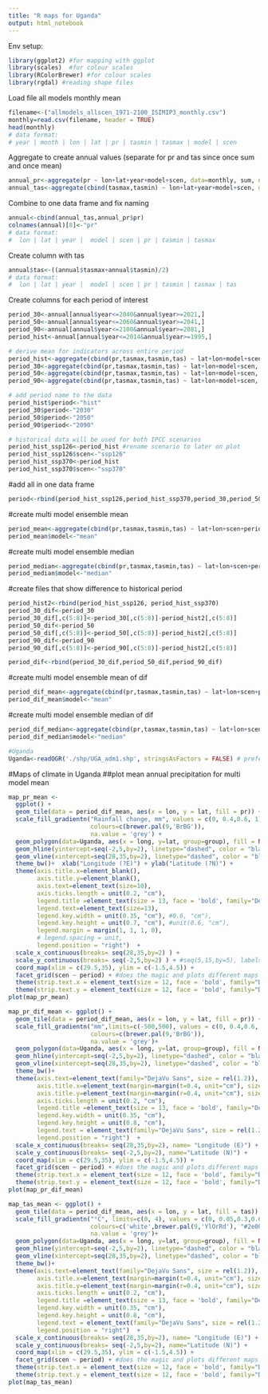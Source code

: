 ```yaml
---
title: "R maps for Uganda"
output: html_notebook
---
```


Env setup:

```r
library(ggplot2) #for mapping with ggplot
library(scales)  #for colour scales
library(RColorBrewer) #for colour scales
library(rgdal) #reading shape files
```

Load file all models monthly mean
```r
filename<-("allmodels_allscen_1971-2100_ISIMIP3_monthly.csv")
monthly=read.csv(filename, header = TRUE)
head(monthly)
# data format:
# year | month | lon | lat | pr | tasmin | tasmax | model | scen
```

Aggregate to create annual values (separate for pr and tas since once sum and once mean)
```r
annual_pr<-aggregate(pr ~ lon+lat+year+model+scen, data=monthly, sum, na.rm=TRUE)
annual_tas<-aggregate(cbind(tasmax,tasmin) ~ lon+lat+year+model+scen, data=monthly, mean, na.rm=TRUE)
```


Combine to one data frame and fix naming
```r
annual<-cbind(annual_tas,annual_pr$pr)
colnames(annual)[8]<-"pr"
# data format:
#  lon | lat | year |  model | scen | pr | tasmin | tasmax
```


Create column with tas
```r
annual$tas<-((annual$tasmax+annual$tasmin)/2)
# data format:
#  lon | lat | year |  model | scen | pr | tasmin | tasmax | tas
```


Create columns for each period of interest
```r
period_30<-annual[annual$year<=2040&annual$year>=2021,]
period_50<-annual[annual$year<=2060&annual$year>=2041,]
period_90<-annual[annual$year<=2100&annual$year>=2081,]
period_hist<-annual[annual$year<=2014&annual$year>=1995,]
```


```r
# derive mean for indicators across entire period
period_hist<-aggregate(cbind(pr,tasmax,tasmin,tas) ~ lat+lon+model+scen, data=period_hist, mean, na.rm=TRUE)
period_30<-aggregate(cbind(pr,tasmax,tasmin,tas) ~ lat+lon+model+scen, data=period_30, mean, na.rm=TRUE)
period_50<-aggregate(cbind(pr,tasmax,tasmin,tas) ~ lat+lon+model+scen, data=period_50, mean, na.rm=TRUE)
period_90<-aggregate(cbind(pr,tasmax,tasmin,tas) ~ lat+lon+model+scen, data=period_90, mean, na.rm=TRUE)

# add period name to the data
period_hist$period<-"hist"
period_30$period<-"2030"
period_50$period<-"2050"
period_90$period<-"2090"

# historical data will be used for both IPCC scenarios
period_hist_ssp126<-period_hist #rename scenario to later on plot
period_hist_ssp126$scen<-"ssp126"
period_hist_ssp370<-period_hist
period_hist_ssp370$scen<-"ssp370"
```


#add all in one data frame
```r
period<-rbind(period_hist_ssp126,period_hist_ssp370,period_30,period_50,period_90)
```

#create multi model ensemble mean 
```r
period_mean<-aggregate(cbind(pr,tasmax,tasmin,tas) ~ lat+lon+scen+period, data=period, mean, na.rm=TRUE)
period_mean$model<-"mean"
```


#create multi model ensemble median
```r
period_median<-aggregate(cbind(pr,tasmax,tasmin,tas) ~ lat+lon+scen+period, data=period, median, na.rm=TRUE)
period_median$model<-"median"
```


#create files that show difference to historical period
```r
period_hist2<-rbind(period_hist_ssp126, period_hist_ssp370)
period_30_dif<-period_30
period_30_dif[,c(5:8)]<-period_30[,c(5:8)]-period_hist2[,c(5:8)]
period_50_dif<-period_50
period_50_dif[,c(5:8)]<-period_50[,c(5:8)]-period_hist2[,c(5:8)]
period_90_dif<-period_90
period_90_dif[,c(5:8)]<-period_90[,c(5:8)]-period_hist2[,c(5:8)]

period_dif<-rbind(period_30_dif,period_50_dif,period_90_dif)
```


#create multi model ensemble mean of dif
```r
period_dif_mean<-aggregate(cbind(pr,tasmax,tasmin,tas) ~ lat+lon+scen+period, data=period_dif, mean, na.rm=TRUE)
period_dif_mean$model<-"mean"
```


#create multi model ensemble median of dif
```r
period_dif_median<-aggregate(cbind(pr,tasmax,tasmin,tas) ~ lat+lon+scen+period, data=period_dif, median, na.rm=TRUE)
period_dif_median$model<-"median"

#Uganda
Uganda<-readOGR('./shp/UGA_adm1.shp', stringsAsFactors = FALSE) # preferred as it is being processed better by ggplot
```


#Maps of climate in Uganda
##plot mean annual precipitation for multi model mean
```r
map_pr_mean <- 
  ggplot() +
  geom_tile(data = period_dif_mean, aes(x = lon, y = lat, fill = pr)) +
  scale_fill_gradientn("Rainfall change, mm", values = c(0, 0.4,0.6, 1),  # values can twist the legend
                       colours=c(brewer.pal(9,'BrBG')),
                       na.value = 'grey') +
  geom_polygon(data=Uganda, aes(x = long, y=lat, group=group), fill = NA, col="black", size = 0.9) +
  geom_hline(yintercept=seq(-2,5,by=2), linetype="dashed", color = "black") + #, width=unit(0.35, "cm")) +
  geom_vline(xintercept=seq(28,35,by=2), linetype="dashed", color = "black") + #, width=unit(0.35, "cm")) +
  theme_bw()+  xlab("Longitude (?E)") + ylab("Latitude (?N)") + 
  theme(axis.title.x=element_blank(),
        axis.title.y=element_blank(),
        axis.text=element_text(size=10), 
        axis.ticks.length = unit(0.2, "cm"),
        legend.title =element_text(size = 13, face = 'bold', family="DejaVu Sans"),
        legend.text=element_text(size=13),
        legend.key.width = unit(0.35, "cm"), #0.6, "cm"),
        legend.key.height = unit(0.7, "cm"), #unit(0.6, "cm"),
        legend.margin = margin(1, 1, 1, 0),
        # legend.spacing = unit, 
        legend.position = "right")  +
  scale_x_continuous(breaks= seq(28,35,by=2) ) +
  scale_y_continuous(breaks= seq(-2,5,by=2) ) + #seq(5,15,by=5), labels = ylabs ) +
  coord_map(xlim = c(29.5,35), ylim = c(-1.5,4.5)) +
  facet_grid(scen ~ period) + #does the magic and plots different maps per defined variable
  theme(strip.text.x = element_text(size = 12, face = 'bold', family="DejaVu Sans")) +
  theme(strip.text.y = element_text(size = 12, face = 'bold', family="DejaVu Sans"))
plot(map_pr_mean)
```


```r
map_pr_dif_mean <- ggplot() +
  geom_tile(data = period_dif_mean, aes(x = lon, y = lat, fill = pr)) +
  scale_fill_gradientn("mm",limits=c(-500,500), values = c(0, 0.4,0.6, 1),  # values can twist the legend
                       colours=c(brewer.pal(9,'BrBG')),
                       na.value = 'grey')+
  geom_polygon(data=Uganda, aes(x = long, y=lat, group=group), fill = NA, col="black", size = 0.9) +
  geom_hline(yintercept=seq(-2,5,by=2), linetype="dashed", color = "black") + 
  geom_vline(xintercept=seq(28,35,by=2), linetype="dashed", color = "black") + 
  theme_bw()+ 
  theme(axis.text=element_text(family="DejaVu Sans", size = rel(1.2)),
        axis.title.x=element_text(margin=margin(t=0.4, unit="cm"), size=13,family="DejaVu Sans"),
        axis.title.y=element_text(margin=margin(r=0.4, unit="cm"), size=13, family="DejaVu Sans"),
        axis.ticks.length = unit(0.2, "cm"),
        legend.title =element_text(size = 13, face = 'bold', family="DejaVu Sans", margin=margin(b=0.4, unit="cm")),
        legend.key.width = unit(0.35, "cm"), 
        legend.key.height = unit(0.8, "cm"),
        legend.text = element_text(family="DejaVu Sans", size = rel(1.2)),
        legend.position = "right")  +
  scale_x_continuous(breaks= seq(28,35,by=2), name= "Longitude (E)") +
  scale_y_continuous(breaks= seq(-2,5,by=2), name="Latitude (N)") + 
  coord_map(xlim = c(29.5,35), ylim = c(-1.5,4.5)) +
  facet_grid(scen ~ period) + #does the magic and plots different maps per defined variable
  theme(strip.text.x = element_text(size = 12, face = 'bold', family="DejaVu Sans")) +
  theme(strip.text.y = element_text(size = 12, face = 'bold', family="DejaVu Sans"))
plot(map_pr_dif_mean)
```

```r
map_tas_mean <- ggplot() +
  geom_tile(data = period_dif_mean, aes(x = lon, y = lat, fill = tas)) +
  scale_fill_gradientn("°C", limits=c(0, 4), values = c(0, 0.05,0.3,0.6, 0.8, 1),  # values can twist the legend
                       colours=c('white',brewer.pal(9,'YlOrRd'), "#2e004f"),
                       na.value = 'grey')+
  geom_polygon(data=Uganda, aes(x = long, y=lat, group=group), fill = NA, col="black", size = 0.9) +
  geom_hline(yintercept=seq(-2,5,by=2), linetype="dashed", color = "black") + #, width=unit(0.35, "cm")) +
  geom_vline(xintercept=seq(28,35,by=2), linetype="dashed", color = "black") + #, width=unit(0.35, "cm")) +
  theme_bw()+ 
  theme(axis.text=element_text(family="DejaVu Sans", size = rel(1.2)),
        axis.title.x=element_text(margin=margin(t=0.4, unit="cm"), size=13,family="DejaVu Sans"),
        axis.title.y=element_text(margin=margin(r=0.4, unit="cm"), size=13, family="DejaVu Sans"),
        axis.ticks.length = unit(0.2, "cm"),
        legend.title =element_text(size = 13, face = 'bold', family="DejaVu Sans", margin=margin(b=0.4, unit="cm")),
        legend.key.width = unit(0.35, "cm"), 
        legend.key.height = unit(0.8, "cm"),
        legend.text = element_text(family="DejaVu Sans", size = rel(1.2)),
        legend.position = "right")  +
  scale_x_continuous(breaks= seq(28,35,by=2), name= "Longitude (E)") +
  scale_y_continuous(breaks= seq(-2,5,by=2), name="Latitude (N)") +
  coord_map(xlim = c(29.5,35), ylim = c(-1.5,4.5)) +
  facet_grid(scen ~ period) + #does the magic and plots different maps per defined variable
  theme(strip.text.x = element_text(size = 12, face = 'bold', family="DejaVu Sans")) +
  theme(strip.text.y = element_text(size = 12, face = 'bold', family="DejaVu Sans"))
plot(map_tas_mean)
```

